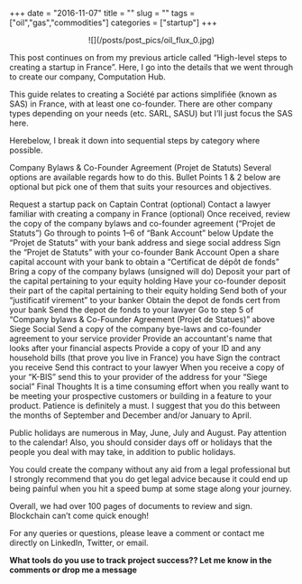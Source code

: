 +++ 
date = "2016-11-07"
title = ""
slug = ""
tags = ["oil","gas","commodities"]
categories = ["startup"]
+++
<center>
![](/posts/post_pics/oil_flux_0.jpg)
</center>

This post continues on from my previous article called “High-level steps to creating a startup in France”. Here, I go into the details that we went through to create our company, Computation Hub. 

This guide relates to creating a Société par actions simplifiée (known as SAS) in France, with at least one co-founder. There are other company types depending on your needs (etc. SARL, SASU) but I’ll just focus the SAS here.

Herebelow, I break it down into sequential steps by category where possible.

Company Bylaws & Co-Founder Agreement (Projet de Statuts)
Several options are available regards how to do this. Bullet Points 1 & 2 below are optional but pick one of them that suits your resources and objectives.

Request a startup pack on Captain Contrat (optional)
Contact a lawyer familiar with creating a company in France (optional)
Once received, review the copy of the company bylaws and co-founder agreement (“Projet de Statuts”)
Go through to points 1–6 of “Bank Account” below
Update the “Projet de Statuts” with your bank address and siege social address
Sign the “Projet de Statuts” with your co-founder
Bank Account
Open a share capital account with your bank to obtain a “Certificat de dépôt de fonds”
Bring a copy of the company bylaws (unsigned will do)
Deposit your part of the capital pertaining to your equity holding
Have your co-founder deposit their part of the capital pertaining to their equity holding
Send both of your “justificatif virement” to your banker
Obtain the depot de fonds cert from your bank
Send the depot de fonds to your lawyer
Go to step 5 of “Company bylaws & Co-Founder Agreement (Projet de Statues)” above
Siege Social
Send a copy of the company bye-laws and co-founder agreement to your service provider
Provide an accountant's name that looks after your financial aspects
Provide a copy of your ID and any household bills (that prove you live in France) you have
Sign the contract you receive
Send this contract to your lawyer
When you receive a copy of your “K-BIS” send this to your provider of the address for your “Siege social”
Final Thoughts
It is a time consuming effort when you really want to be meeting your prospective customers or building in a feature to your product. Patience is definitely a must. I suggest that you do this between the months of September and December and/or January to April. 

Public holidays are numerous in May, June, July and August. Pay attention to the calendar! Also, you should consider days off or holidays that the people you deal with may take, in addition to public holidays.

You could create the company without any aid from a legal professional but I strongly recommend that you do get legal advice because it could end up being painful when you hit a speed bump at some stage along your journey. 

Overall, we had over 100 pages of documents to review and sign. Blockchain can’t come quick enough!

For any queries or questions, please leave a comment or contact me directly on LinkedIn, Twitter, or email.

**What tools do you use to track project success?? Let me know in the comments or drop me a message**